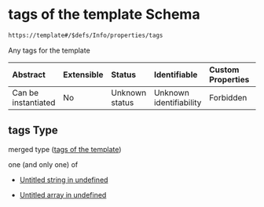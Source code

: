 # tags of the template Schema

```txt
https://template#/$defs/Info/properties/tags
```

Any tags for the template

| Abstract            | Extensible | Status         | Identifiable            | Custom Properties | Additional Properties | Access Restrictions | Defined In                                                                             |
| :------------------ | :--------- | :------------- | :---------------------- | :---------------- | :-------------------- | :------------------ | :------------------------------------------------------------------------------------- |
| Can be instantiated | No         | Unknown status | Unknown identifiability | Forbidden         | Allowed               | none                | [nuclei-schema.schema.json\*](../out/nuclei-schema.schema.json "open original schema") |

## tags Type

merged type ([tags of the template](nuclei-schema-defs-info-properties-tags-of-the-template))

one (and only one) of

* [Untitled string in undefined](nuclei-schema-defs-info-properties-tags-of-the-template-oneof-0 "check type definition")

* [Untitled array in undefined](nuclei-schema-defs-info-properties-tags-of-the-template-oneof-1 "check type definition")
